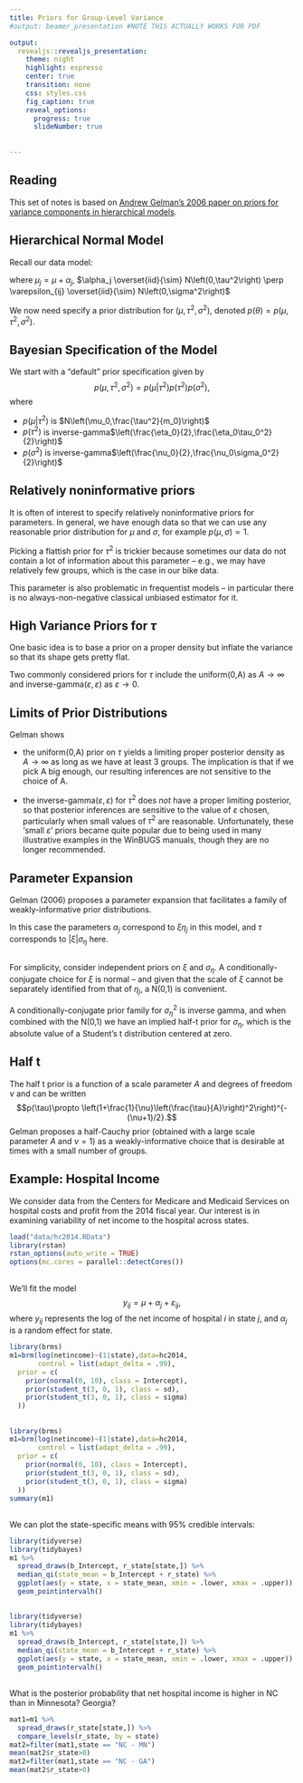 ```yaml
---
title: Priors for Group-Level Variance
#output: beamer_presentation #NOTE THIS ACTUALLY WORKS FOR PDF

output: 
  revealjs::revealjs_presentation:
    theme: night
    highlight: espresso
    center: true
    transition: none
    css: styles.css
    fig_caption: true
    reveal_options:
      progress: true
      slideNumber: true
      
  
---
```


## Reading

This set of notes is based on [Andrew Gelman's 2006 paper on priors for variance components in hierarchical models](http://www.stat.columbia.edu/~gelman/research/published/taumain.pdf).


## Hierarchical Normal Model

Recall our data model:

\begin{eqnarray*}
y_{ij}&=&\mu_j+\varepsilon_{ij}=\mu + \alpha_j + \varepsilon_{ij}
\end{eqnarray*}
where $\mu_j=\mu +\alpha_j$, $\alpha_j \overset{iid}{\sim} N\left(0,\tau^2\right) \perp \varepsilon_{ij} \overset{iid}{\sim} N\left(0,\sigma^2\right)$

We now need specify a prior distribution for $(\mu,\tau^2,\sigma^2)$, denoted  $p(\theta)=p(\mu,\tau^2,\sigma^2)$.

## Bayesian Specification of the Model



We start with a "default" prior specification given by $$p(\mu,\tau^2,\sigma^2)=p(\mu|\tau^2)p(\tau^2)p(\sigma^2),$$
where

  - $p(\mu | \tau^2)$ is $N\left(\mu_0,\frac{\tau^2}{m_0}\right)$
  - $p(\tau^2)$ is inverse-gamma$\left(\frac{\eta_0}{2},\frac{\eta_0\tau_0^2}{2}\right)$
  - $p(\sigma^2)$ is inverse-gamma$\left(\frac{\nu_0}{2},\frac{\nu_0\sigma_0^2}{2}\right)$
  
## Relatively noninformative priors 

It is often of interest to specify relatively noninformative priors for parameters. In general, we have enough data so that we can use any reasonable prior distribution for $\mu$ and $\sigma$, for example $p(\mu, \sigma) \propto 1$.

Picking a flattish prior for $\tau^2$ is trickier because sometimes our data do not contain a lot of information about this parameter -- e.g., we may have relatively few groups, which is the case in our bike data.

This parameter is also problematic in frequentist models -- in particular there is no always-non-negative classical unbiased estimator for it.

## High Variance Priors for $\tau$

One basic idea is to base a prior on a proper density but inflate the variance so that its shape gets pretty flat.

Two commonly considered priors for $\tau$ include the uniform(0,A) as $A \rightarrow \infty$ and inverse-gamma($\varepsilon,\varepsilon$) as $\varepsilon \rightarrow 0$.

## Limits of Prior Distributions

Gelman shows 

  - the uniform(0,A) prior on $\tau$ yields a limiting proper posterior density as $A \rightarrow \infty$ as long as we have at least 3 groups. The implication is that if we pick A big enough, our resulting inferences are not sensitive to the choice of A. 
    
  - the inverse-gamma($\varepsilon,\varepsilon$) for $\tau^2$ does *not* have a proper limiting posterior, so that posterior inferences are sensitive to the value of $\varepsilon$ chosen, particularly when small values of $\tau^2$ are reasonable. Unfortunately, these 'small $\varepsilon$' priors became quite popular due to being used in many illustrative examples in the WinBUGS manuals, though they are no longer recommended.
  
## Parameter Expansion

Gelman (2006) proposes a parameter expansion that facilitates a family of weakly-informative prior distributions.

\begin{eqnarray*}
y_{ij} &\sim& N(\mu + \xi \eta_j, \sigma^2) \\
\eta_j &\sim& N(0,\sigma_\eta^2)
\end{eqnarray*}

In this case the parameters $\alpha_j$ correspond to $\xi \eta_j$ in this model, and $\tau$ corresponds to $|\xi|\sigma_\eta$ here. 

##

For simplicity, consider independent priors on $\xi$ and $\sigma_\eta$. A conditionally-conjugate choice for $\xi$ is normal -- and given that the scale of $\xi$ cannot be separately identified from that of $\eta_j$, a N(0,1) is convenient.

A conditionally-conjugate prior family for $\sigma_\eta^2$ is inverse gamma, and when combined with the N(0,1) we have an implied half-t prior for $\sigma_\eta$, which is the absolute value of a Student's t distribution centered at zero. 

## Half t

The half t prior is a function of a scale parameter $A$ and degrees of freedom $\nu$ and can be written $$p(\tau)\propto \left(1+\frac{1}{\nu}\left(\frac{\tau}{A}\right)^2\right)^{-(\nu+1)/2}.$$  Gelman proposes a half-Cauchy prior (obtained with a large scale parameter $A$ and $\nu=1$) as a weakly-informative choice that is desirable at times with a small number of groups.

## Example: Hospital Income

We consider data from the Centers for Medicare and Medicaid Services on hospital costs and profit from the 2014 fiscal year. Our interest is in examining variability of net income to the hospital across states.

```r
load("data/hc2014.RData")
library(rstan)
rstan_options(auto_write = TRUE)
options(mc.cores = parallel::detectCores())
```

## 

We'll fit the model $$y_{ij}=\mu+\alpha_j+\varepsilon_{ij},$$ where $y_{ij}$ represents the log of the net income of hospital $i$ in state $j$, and $\alpha_j$ is a random effect for state.

```r
library(brms)
m1=brm(log(netincome)~(1|state),data=hc2014,
       control = list(adapt_delta = .99),
  prior = c(
    prior(normal(0, 10), class = Intercept),
    prior(student_t(3, 0, 1), class = sd),
    prior(student_t(3, 0, 1), class = sigma)
  ))
```

##

```r
library(brms)
m1=brm(log(netincome)~(1|state),data=hc2014,
       control = list(adapt_delta = .99),
  prior = c(
    prior(normal(0, 10), class = Intercept),
    prior(student_t(3, 0, 1), class = sd),
    prior(student_t(3, 0, 1), class = sigma)
  ))
summary(m1)
```

##
We can plot the state-specific means with 95% credible intervals:

```r
library(tidyverse)
library(tidybayes)
m1 %>%
  spread_draws(b_Intercept, r_state[state,]) %>%
  median_qi(state_mean = b_Intercept + r_state) %>%
  ggplot(aes(y = state, x = state_mean, xmin = .lower, xmax = .upper)) +
  geom_pointintervalh()

```

##

```r
library(tidyverse)
library(tidybayes)
m1 %>%
  spread_draws(b_Intercept, r_state[state,]) %>%
  median_qi(state_mean = b_Intercept + r_state) %>%
  ggplot(aes(y = state, x = state_mean, xmin = .lower, xmax = .upper)) +
  geom_pointintervalh()

```

##
What is the posterior probability that net hospital income is higher in NC than in Minnesota?  Georgia?

```r
mat1=m1 %>%
  spread_draws(r_state[state,]) %>%
  compare_levels(r_state, by = state)
mat2=filter(mat1,state == "NC - MN")
mean(mat2$r_state>0)
mat2=filter(mat1,state == "NC - GA")
mean(mat2$r_state>0)
```

